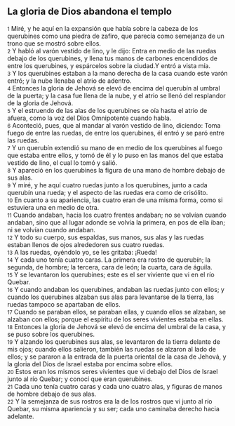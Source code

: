 == La gloria de Dios abandona el templo ==

{{anchor|1}} <small>1</small> Miré, y he aquí en la expansión que había sobre la cabeza de los querubines como una piedra de zafiro, que parecía como semejanza de un trono que se mostró sobre ellos.<br>
{{anchor|2}} <small>2</small> Y habló al varón vestido de lino, y le dijo: Entra en medio de las ruedas debajo de los querubines, y llena tus manos de carbones encendidos de entre los querubines, y espárcelos sobre la ciudad.Y entró a vista mía.<br>
{{anchor|3}} <small>3</small> Y los querubines estaban a la mano derecha de la casa cuando este varón entró; y la nube llenaba el atrio de adentro.<br>
{{anchor|4}} <small>4</small> Entonces la gloria de Jehová se elevó de encima del querubín al umbral de la puerta; y la casa fue llena de la nube, y el atrio se llenó del resplandor de la gloria de Jehová.<br>
{{anchor|5}} <small>5</small> Y el estruendo de las alas de los querubines se oía hasta el atrio de afuera, como la voz del Dios Omnipotente cuando habla.<br>
{{anchor|6}} <small>6</small> Aconteció, pues, que al mandar al varón vestido de lino, diciendo: Toma fuego de entre las ruedas, de entre los querubines, él entró y se paró entre las ruedas.<br>
{{anchor|7}} <small>7</small> Y un querubín extendió su mano de en medio de los querubines al fuego que estaba entre ellos, y tomó de él y lo puso en las manos del que estaba vestido de lino, el cual lo tomó y salió.<br>
{{anchor|8}} <small>8</small> Y apareció en los querubines la figura de una mano de hombre debajo de sus alas.<br>
{{anchor|9}} <small>9</small> Y miré, y he aquí cuatro ruedas junto a los querubines, junto a cada querubín una rueda; y el aspecto de las ruedas era como de crisólito.<br>
{{anchor|10}} <small>10</small> En cuanto a su apariencia, las cuatro eran de una misma forma, como si estuviera una en medio de otra.<br>
{{anchor|11}} <small>11</small> Cuando andaban, hacia los cuatro frentes andaban; no se volvían cuando andaban, sino que al lugar adonde se volvía la primera, en pos de ella iban; ni se volvían cuando andaban.<br>
{{anchor|12}} <small>12</small> Y todo su cuerpo, sus espaldas, sus manos, sus alas y las ruedas estaban llenos de ojos alrededoren sus cuatro ruedas.<br>
{{anchor|13}} <small>13</small> A las ruedas, oyéndolo yo, se les gritaba: ¡Rueda!<br>
{{anchor|14}} <small>14</small> Y cada uno tenía cuatro caras. La primera era rostro de querubín; la segunda, de hombre; la tercera, cara de león; la cuarta, cara de águila.<br>
{{anchor|15}} <small>15</small> Y se levantaron los querubines; este es el ser viviente que vi en el río Quebar.<br>
{{anchor|16}} <small>16</small> Y cuando andaban los querubines, andaban las ruedas junto con ellos; y cuando los querubines alzaban sus alas para levantarse de la tierra, las ruedas tampoco se apartaban de ellos.<br>
{{anchor|17}} <small>17</small> Cuando se paraban ellos, se paraban ellas, y cuando ellos se alzaban, se alzaban con ellos; porque el espíritu de los seres vivientes estaba en ellas.<br>
{{anchor|18}} <small>18</small> Entonces la gloria de Jehová se elevó de encima del umbral de la casa, y se puso sobre los querubines.<br>
{{anchor|19}} <small>19</small> Y alzando los querubines sus alas, se levantaron de la tierra delante de mis ojos; cuando ellos salieron, también las ruedas se alzaron al lado de ellos; y se pararon a la entrada de la puerta oriental de la casa de Jehová, y la gloria del Dios de Israel estaba por encima sobre ellos.<br>
{{anchor|20}} <small>20</small> Estos eran los mismos seres vivientes que vi debajo del Dios de Israel junto al río Quebar; y conocí que eran querubines.<br>
{{anchor|21}} <small>21</small> Cada uno tenía cuatro caras y cada uno cuatro alas, y figuras de manos de hombre debajo de sus alas.<br>
{{anchor|22}} <small>22</small> Y la semejanza de sus rostros era la de los rostros que vi junto al río Quebar, su misma apariencia y su ser; cada uno caminaba derecho hacia adelante.<br>

